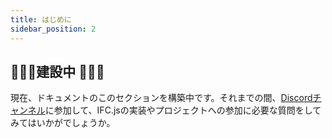 ```yaml
---
title: はじめに
sidebar_position: 2
---
```



## 🚧👷‍♀️建設中 👷‍♂️🚧

<IfcCard icon="💙" title="IFC.jsに興味を持っていただきありがとうございます。">
    現在、ドキュメントのこのセクションを構築中です。それまでの間、<a href="https://discord.gg/FXfyR4XrKT">Discordチャンネル</a>に参加して、IFC.jsの実装やプロジェクトへの参加に必要な質問をしてみてはいかがでしょうか。
</IfcCard>